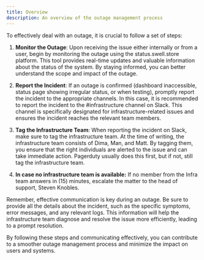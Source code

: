 ```yaml
---
title: Overview
description: An overview of the outage management process
---
```

To effectively deal with an outage, it is crucial to follow a set of steps:

1. **Monitor the Outage**: Upon receiving the issue either internally or from a user, begin by monitoring the outage using the status.swell.store platform. This tool provides real-time updates and valuable information about the status of the system. By staying informed, you can better understand the scope and impact of the outage.

2. **Report the Incident**: If an outage is confirmed (dashboard inaccessible, status page showing irregular status, or when testing), promptly report the incident to the appropriate channels. In this case, it is recommended to report the incident to the #infrastructure channel on Slack. This channel is specifically designated for infrastructure-related issues and ensures the incident reaches the relevant team members.

3. **Tag the Infrastructure Team**: When reporting the incident on Slack, make sure to tag the infrastructure team. At the time of writing, the infrastructure team consists of Dima, Man, and Matt. By tagging them, you ensure that the right individuals are alerted to the issue and can take immediate action. Pagerduty usually does this first, but if not, still tag the infrastructure team.

4. **In case no infrastructure team is available:** If no member from the Infra team answers in (15) minutes, escalate the matter to the head of support, Steven Knobles.

Remember, effective communication is key during an outage. Be sure to provide all the details about the incident, such as the specific symptoms, error messages, and any relevant logs. This information will help the infrastructure team diagnose and resolve the issue more efficiently, leading to a prompt resolution.

By following these steps and communicating effectively, you can contribute to a smoother outage management process and minimize the impact on users and systems.
